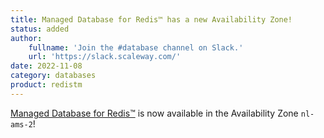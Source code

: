 ```yaml
---
title: Managed Database for Redis™ has a new Availability Zone!
status: added
author:
    fullname: 'Join the #database channel on Slack.'
    url: 'https://slack.scaleway.com/'
date: 2022-11-08
category: databases
product: redistm
---
```


[Managed Database for Redis™](/managed-databases/redis/quickstart/) is now available in the Availability Zone `nl-ams-2`!

